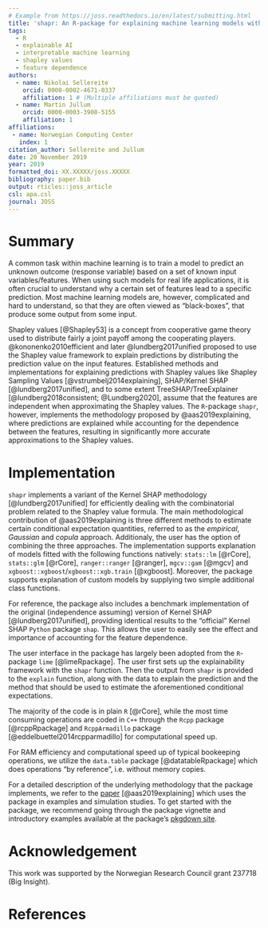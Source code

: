 ```yaml
---
# Example from https://joss.readthedocs.io/en/latest/submitting.html
title: 'shapr: An R-package for explaining machine learning models with dependence-aware Shapley values'
tags:
  - R
  - explainable AI
  - interpretable machine learning
  - shapley values
  - feature dependence
authors:
  - name: Nikolai Sellereite
    orcid: 0000-0002-4671-0337
    affiliation: 1 # (Multiple affiliations must be quoted)
  - name: Martin Jullum
    orcid: 0000-0003-3908-5155
    affiliation: 1
affiliations:
 - name: Norwegian Computing Center
   index: 1
citation_author: Sellereite and Jullum
date: 20 November 2019
year: 2019
formatted_doi: XX.XXXXX/joss.XXXXX
bibliography: paper.bib
output: rticles::joss_article
csl: apa.csl
journal: JOSS
---
```



# Summary

A common task within machine learning is to train a model to predict an unknown outcome 
(response variable) based on a set of known input variables/features.
When using such models for real life applications, it is often crucial to understand why a certain set of features lead 
to a specific prediction.
Most machine learning models are, however, complicated and hard to understand, so that they are often viewed as 
"black-boxes", that produce some output from some input.

Shapley values [@Shapley53] is a concept from cooperative game theory used to distribute fairly a joint payoff among the
cooperating players. 
@kononenko2010efficient and later @lundberg2017unified proposed to use the Shapley value framework to explain 
predictions by distributing the prediction value on the input features. 
Established methods and implementations for explaining predictions with Shapley values like Shapley 
Sampling Values [@vstrumbelj2014explaining], SHAP/Kernel SHAP [@lundberg2017unified], and to some extent 
TreeSHAP/TreeExplainer [@lundberg2018consistent; @Lundberg2020], assume that the features are independent when 
approximating the Shapley values. 
The `R`-package `shapr`, however, implements the methodology proposed by @aas2019explaining, where predictions are explained while
accounting for the dependence between the features, resulting in significantly more accurate approximations to the 
Shapley values. 



# Implementation

`shapr` implements a variant of the Kernel SHAP methodology [@lundberg2017unified] for efficiently dealing with the 
combinatorial problem related to the Shapley value formula.
The main methodological contribution of @aas2019explaining is three different methods to estimate certain conditional 
expectation quantities, referred to as the  _empirical_, _Gaussian_ and _copula_ approach. Additionaly, the user has
the option of combining the three approaches. 
The implementation supports explanation of models fitted with the following functions natively: `stats::lm` [@rCore], `stats::glm` [@rCore], 
`ranger::ranger` [@ranger], `mgcv::gam` [@mgcv] and `xgboost::xgboost`/`xgboost::xgb.train` [@xgboost]. 
Moreover, the package supports explanation of custom models by supplying two simple additional class functions.

For reference, the package also includes a benchmark implementation of the original (independence assuming) version of
Kernel SHAP [@lundberg2017unified], providing identical results to the "official" Kernel SHAP `Python` package `shap`. 
This allows the user to easily see the effect and importance of accounting for the feature dependence.

The user interface in the package has largely been adopted from the `R`-package `lime` [@limeRpackage]. 
The user first sets up the explainability framework with the `shapr` function. 
Then the output from `shapr` is provided to the `explain` function, along with the data to explain the prediction 
and the method that should be used to estimate the aforementioned conditional expectations.

The majority of the code is in plain `R` [@rCore], while the most time consuming operations are coded in `C++` 
through the `Rcpp` package [@rcppRpackage] and `RcppArmadillo` package [@eddelbuettel2014rcpparmadillo] for computational speed up. 

For RAM efficiency and computational speed up of typical bookeeping operations, we utilize the `data.table` 
package [@datatableRpackage] which does operations "by reference", i.e. without memory copies.

For a detailed description of the underlying methodology that the package implements, we refer to the 
[paper](https://arxiv.org/abs/1903.10464) [@aas2019explaining] which uses the package in examples and simulation 
studies.
To get started with the package, we recommend going through the package vignette and introductory examples
available at the package's [pkgdown site](https://norskregnesentral.github.io/shapr/). 

# Acknowledgement

This work was supported by the Norwegian Research Council grant 237718 (Big Insight).


# References
